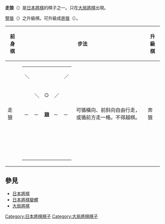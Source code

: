 {{Unreferenced|time=2007-09-01}}
{{japanese|japanese=走狼|kana=そうろう|romaji=Sōrō}}

'''走狼'''（{{lang|ja|そうろう}}）是[[日本將棋|日本將棋]]的棋子之一。只在[[大局將棋|大局將棋]]出現。

[[豎狼|豎狼]]（{{lang|ja|しゅろう，竪狼}}）之升級棋。可升級成[[奔狼|奔狼]]（{{lang|ja|ほんろう}}）。


{| border="1" cellspacing="0" cellpadding="3"
|----- bgcolor="#dddddd"
! 前身棋
! colspan="2" | 步法
! 升級棋
! colspan="2" | 步法
|-----
| 走狼 ||
{| border="1" cellspacing="0" cellpadding="3"
|-----
| ＼ ||   ||   ||   || ／
|-----
|   || ＼ || ○ || ／ ||  
|-----
| ─ || ─ || '''踉''' || ─ || ─
|-----
|   ||   ||   ||   ||  
|-----
|   ||   ||   ||   ||  
|}
| 可循橫向、前斜向自由行走，或循前方走一格。不得越棋。 || 奔狼 ||
{| border="1" cellspacing="0" cellpadding="3"
|-----
| ＼ ||   || │ ||   || ／
|-----
|   || ＼ || │ || ／ ||  
|-----
| ─ || ─ || '''琅''' || ─ || ─
|-----
|   ||   ||   ||   ||  
|-----
|   ||   ||   ||   ||  
|}
| 可循橫向、前斜向、前方自由行走。不得越棋。
|}

==參見==
*[[日本將棋|日本將棋]]
*[[日本將棋變體|日本將棋變體]]
*[[大局將棋|大局將棋]]

{{Board-stub}}
[[Category:日本將棋棋子|Category:日本將棋棋子]]
[[Category:大局將棋棋子|Category:大局將棋棋子]]